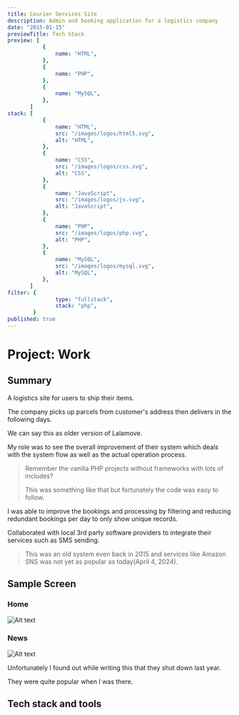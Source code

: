 ```yaml
---
title: Courier Services Site
description: Admin and booking application for a logistics company
date: "2015-01-15"
previewTitle: Tech Stack
preview: [
           {
               name: "HTML",
           },
           {
               name: "PHP",
           },
           {
               name: "MySQL",
           },
       ]
stack: [
           {
               name: "HTML",
               src: "/images/logos/html5.svg",
               alt: "HTML",
           },
           {
               name: "CSS",
               src: "/images/logos/css.svg",
               alt: "CSS",
           },
           {
               name: "JavaScript",
               src: "/images/logos/js.svg",
               alt: "JavaScript",
           },
           {
               name: "PHP",
               src: "/images/logos/php.svg",
               alt: "PHP",
           },
           {
               name: "MySQL",
               src: "/images/logos/mysql.svg",
               alt: "MySQL",
           },
       ]
filter: {
               type: "fullstack",
               stack: "php",
        }
published: true
---
```


# Project: Work


## Summary

A logistics site for users to ship their items.

The company picks up parcels from customer's address then delivers in the following days.

We can say this as older version of Lalamove.

My role was to see the overall improvement of their system which deals with the system flow as well as the actual operation process.

> Remember the vanilla PHP projects without frameworks with lots of includes?
>
> This was something like that but fortunately the code was easy to follow.

I was able to improve the bookings and processing by filtering and reducing redundant bookings per day to only show unique records.

Collaborated with local 3rd party software providers to integrate their services such as SMS sending.

> This was an old system even back in 2015 and services like Amazon SNS was not yet as popular as today(April 4, 2024).


## Sample Screen

### Home

![Alt text](https://res.cloudinary.com/langitlupakintoncloud/image/upload/v1712241827/projects.jcos.io/biw7gwldldibnymhhwzj.png "Home")

### News

![Alt text](https://res.cloudinary.com/langitlupakintoncloud/image/upload/v1712242463/projects.jcos.io/yxcvgl7yx3rgrav9qe9q.png "News")

Unfortunately I found out while writing this that they shut down last year.

They were quite popular when I was there.


## Tech stack and tools
